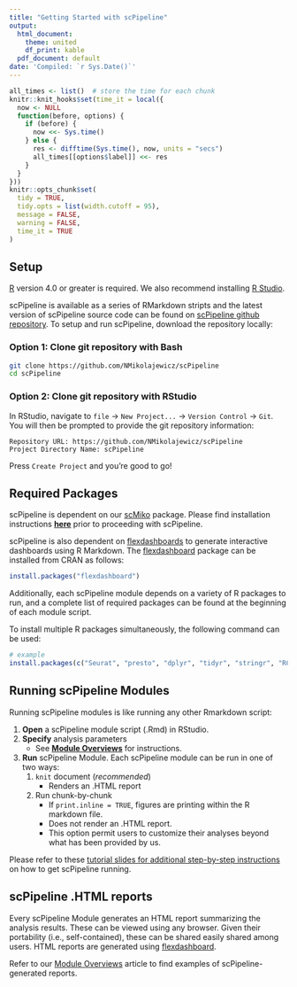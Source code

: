 ```yaml
---
title: "Getting Started with scPipeline"
output:
  html_document:
    theme: united
    df_print: kable
  pdf_document: default
date: 'Compiled: `r Sys.Date()`'
---
```


```r
all_times <- list()  # store the time for each chunk
knitr::knit_hooks$set(time_it = local({
  now <- NULL
  function(before, options) {
    if (before) {
      now <<- Sys.time()
    } else {
      res <- difftime(Sys.time(), now, units = "secs")
      all_times[[options$label]] <<- res
    }
  }
}))
knitr::opts_chunk$set(
  tidy = TRUE,
  tidy.opts = list(width.cutoff = 95),
  message = FALSE,
  warning = FALSE,
  time_it = TRUE
)
```

## Setup

[R](https://www.r-project.org/) version 4.0 or greater is required. We also recommend installing [R Studio](https://www.rstudio.com/).

scPipeline is available as a series of RMarkdown stripts and the latest version of scPipeline source code can be found on [scPipeline github repository](https://github.com/NMikolajewicz/scPipeline). To setup and run scPipeline, download the repository locally:

### Option 1: Clone git repository with Bash

``` bash
git clone https://github.com/NMikolajewicz/scPipeline
cd scPipeline
```

### Option 2: Clone git repository with RStudio

In RStudio, navigate to `file` -> `New Project...` -> `Version Control` -> `Git`. You will then be prompted to provide the git repository information:

    Repository URL: https://github.com/NMikolajewicz/scPipeline
    Project Directory Name: scPipeline
    
Press `Create Project` and you're good to go!

## Required Packages

scPipeline is dependent on our [scMiko](https://github.com/NMikolajewicz/scMiko) package. Please find installation instructions [**here**](install.html) prior to proceeding with scPipeline. 

scPipeline is also dependent on [flexdashboards](https://rstudio.github.io/flexdashboard/index.html) to generate interactive dashboards using R Markdown. The [flexdashboard](https://rstudio.github.io/flexdashboard/index.html) package can be installed from CRAN as follows:

```r
install.packages("flexdashboard")
```

Additionally, each scPipeline module depends on a variety of R packages to run, and a complete list of required packages can be found at the beginning of each module script. 

To install multiple R packages simultaneously, the following command can be used:

```r
# example
install.packages(c("Seurat", "presto", "dplyr", "tidyr", "stringr", "RColorBrewer", "ggplot2", "DT", "flexdashboard", "ggrepel", "future",  "ggwordcloud", "scales",  "org.Mm.eg.db", "org.Hs.eg.db","parallel", "doParallel", "foreach"))
```

## Running scPipeline Modules

Running scPipeline modules is like running any other Rmarkdown script:

1. **Open** a scPipeline module script (.Rmd) in RStudio.
2. **Specify** analysis parameters
    * See [**Module Overviews**](scPipeline_module_overview.html) for instructions. 
3. **Run** scPipeline Module. Each scPipeline module can be run in one of two ways:
    1. `knit` document (*recommended*)
        * Renders an .HTML report
    2. Run chunk-by-chunk
        * If `print.inline = TRUE`, figures are printing within the R markdown file. 
        * Does not render an .HTML report. 
        * This option permit users to customize their analyses beyond what has been provided by us. 
        
Please refer to these [tutorial slides for additional step-by-step instructions](Reports/Tutorial scPipeline_NM_v2.pptx) on how to get scPipeline running. 

## scPipeline .HTML reports

Every scPipeline Module generates an HTML report summarizing the analysis results. These can be viewed using any browser. Given their portability (i.e., self-contained), these can be shared easily shared among users. HTML reports are generated using [flexdashboard](https://rstudio.github.io/flexdashboard/index.html).

Refer to our [Module Overviews](scPipeline_module_overview.html) article to find examples of scPipeline-generated reports. 
